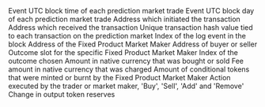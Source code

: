 <ParamField path="block_time">
Event UTC block time of each prediction market trade
</ParamField>
<ParamField path="block_day">
Event UTC block day of each prediction market trade
</ParamField>
<ParamField path="tx_from">
Address which initiated the transaction
</ParamField>
<ParamField path="tx_to">
Address which received the transaction
</ParamField>
<ParamField path="tx_hash">
Unique transaction hash value tied to each transaction on the prediction market
</ParamField>
<ParamField path="evt_index">
Index of the log event in the block
</ParamField>
<ParamField path="fixedproductmarketmaker">
Address of the Fixed Product Market Maker
</ParamField>
<ParamField path="address">
Address of buyer or seller
</ParamField>
<ParamField path="outcomeslot">
Outcome slot for the specific Fixed Product Market Maker
</ParamField>
<ParamField path="outcomeindex">
Index of the outcome chosen
</ParamField>
<ParamField path="amount">
Amount in native currency that was bought or sold
</ParamField>
<ParamField path="feeamount">
Fee amount in native currency that was charged
</ParamField>
<ParamField path="outcometokens_amount">
Amount of conditional tokens that were minted or burnt by the Fixed Product Market Maker
</ParamField>
<ParamField path="action">
Action executed by the trader or market maker, &#x27;Buy&#x27;, &#x27;Sell&#x27;, &#x27;Add&#x27; and &#x27;Remove&#x27; 
</ParamField>
<ParamField path="reserves_delta">
Change in output token reserves
</ParamField>
